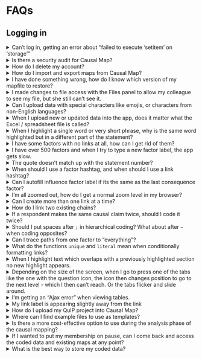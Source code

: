 # FAQs

## Logging in

<!--DO NOT TRY TO EDIT THIS TEXT, EDIT FAQ.TXT INSTEAD--></details>
<details><summary> Can't log in, getting an error about "failed to execute 'setitem' on 'storage'"</summary>

Immediately after you get the error, open the Chrome console by pressing ctrl shift J in Chrome,
then at the blinking cursor, paste this:

localStorage.clear();

and refresh.

If that doesn't work, please contact support at support@causalmap.app



## Setting Up


</details>
<details><summary>Is there a security audit for Causal Map?</summary>

Please see our T&Cs at https://causalmap.app/terms-and-conditions-for-the-causal-map-app/



</details>
<details><summary>How do I delete my account?</summary>

If you have created any files which you want to delete, you can delete them using the green file sharing / file management button at the top left of the app.
If you have a recurring subscription, you can cancel it from the Account tab in the app.

</details>
<details><summary>How do I import and export maps from Causal Map?</summary>

You can download your map from Causal Map as an Excel file, tweak it and then upload it Causal Map.

</details>
<details><summary>I have done something wrong, how do I know which version of my mapfile to restore?</summary>

The Versions dropdown shows you the filesize, so you can see where the file got larger or smaller. Also, have a look in the Updates tab. You can't actually restore the file from here but you can maybe guess which one you want by looking at the number of factors, the last coded statement etc.
![image-20211119105900995](_assets/image-20211119105900995.png)



</details>
<details><summary>I made changes to file access with the Files panel to allow my colleague to see my file, but she still can't see it.</summary>

Tell her to refresh her browser and your changes should appear.

</details>
<details><summary>Can I upload data with special characters like emojis, or characters from non-English languages?</summary>

Yes, the app will upload them.

##  Uploading and tweaking data


</details>
<details><summary>When I upload new or updated data into the app, does it matter what the Excel / spreadsheet file is called?</summary>

No. The only thing that matters is what file you are uploading *into* at Causal Map: the currently active file.

##  Coding


</details>
<details><summary>When I highlight a single word or very short phrase, why is the same word highlighted but in a different part of the statement?</summary>

If you highlight a very short piece of text which happens to appear (exactly the same) more than once in the statement, it is always the first occurrence of this piece of text which is actually highlighted.

</details>
<details><summary>I have some factors with no links at all, how can I get rid of them?</summary>

Sometimes you might want to keep these factors because they are part of a fixed codebook. But it you don't want them, go to the Data tab and click the link to delete them.

</details>
<details><summary>I have over 500 factors and when I try to type a new factor label, the app gets slow.</summary>

Causal Map is not really designed for maps with more than about 500 different factors. The app will work, but yes it will get gradually slower.



</details>
<details><summary>The quote doesn't match up with the statement number?</summary>

If you are looking at statement 99, looking also at factor editor, and click a quote to edit that link, which is actually say link 66 from statement 11, then the text from statement 11 will load up and link 66 will load up but the statement navigator above still says 99. That isn't wrong, it is just confusing! The filter you originally set to look at statement 99 hasn't changed.



</details>
<details><summary>When should I use a factor hashtag, and when should I use a link hashtag?</summary>

Use factor hashtags, including quickfields, to add extra information about the causal factors, especially information which cuts across any existing factor hierarchy you are using, for example themes like `environment`. Use link hashtags specifically if  it relates to the claim rather than the factors e.g. respondent is suspicious / uncertain /  answering a different question / respondent doesn’t like this connection, etc.


</details>
<details><summary>Can I autofill influence factor label if its the same as the last consequence factor?</summary>

Yes, that is called chaining links! You can chain links by clicking the chain icon, after you have saved your previous link. If you would like more guidance check out this <a href="https://causalmap.app/courses/causal-map-basics/lessons/how-to-code-a-link/">video</a>.

</details>
<details><summary>I'm all zoomed out, how do I get a normal zoom level in my browser?</summary>

If you have Windows press ctrl and 0. If you have a Mac press option, command and 0.


</details>
<details><summary>Can I create more than one link at a time?</summary>

Yes. You can create multiple links at a time just by putting more than one factor in either or both boxes. If you want more information check out this <a href="https://causalmap.app/courses/causal-map-basics/lessons/how-to-code-a-link/">short video</a>.


</details>
<details><summary>How do I link two existing chains?</summary>

To link a chain a --> b --> c to a chain d --> e, highlight the part of the statement which provides the evidence and then code a link from c to d using the dropdowns as usual.


</details>
<details><summary>If a respondent makes the same causal claim twice, should I code it twice?</summary>

If they are just repeating the same point, don't bother. But if they are bringing different evidence for the same link, code it twice.

</details>
<details><summary>Should I put spaces after `;` in hierarchical coding? What about after `~` when coding opposites?</summary>

The convention is this: blah; blah

blah; ~blah

etc, i.e. we put a space after the `;` but no space after the `~`



</details>
<details><summary>Can I trace paths from one factor to "everything"?</summary>

Yes! Just leave the `target` box empty.




</details>
<details><summary>What do the functions `unique` and `literal` mean when conditionally formatting links?</summary>

You use `unique` and `literal` when you don't want to do any counting, you want to print or otherwise use the actual values. So if you have a bundle with sources a, a, b and c, and you want to print them as labels, then unique: source_id will print a; b; c whereas litera: source_id will print literally a; a; b; c



## Known Bugs


</details>
<details><summary>When I highlight text which overlaps with a previously highlighted section no new highlight appears.</summary>

Unfortunately there is no easy fix for this bug but it is just cosmetic. You can check you have highlighted the right section by checking the text box below the factor label boxes contains the text you want to highlight. Once you have saved the link the highlight will appear on the statement.

</details>
<details><summary>Depending on the size of the screen, when I go to press one of the tabs like the one with the question icon, the icon then changes position to go to the next level - which I then can't reach. Or the tabs flicker and slide around.</summary>

Yes that's annoying. Just zoom out your browser e.g. by pressing ctrl -

</details>
<details><summary>I'm getting an "Ajax error" when viewing tables.</summary>

Have a look to see if the URL of the app has a lot of parts like this: [https://causalmap.shinyapps.io/CM2test/_w_741fed8d/_w_q4eeed8d/_w_346fed8d/](https://causalmap.shinyapps.io/CM2test/_w_741fed8d/_w_q4eeed8d/_w_346fed8d/). If it does, just visit the bare URL: (https://causalmap.shinyapps.io/CausalMap2 or https://causalmap.shinyapps.io/CM2test) and start again from there.

</details>
<details><summary>My link label is appearing slightly away from the link</summary>

Unfortunately when a map has a lot of links link labels may appear slightly removed from the link. Currently there is no way to change this with formatting, only by simplfiying your map.


## QuIP questions

</details>
<details><summary>How do I upload my QuIP project into Causal Map?</summary>

Follow the instructions for [hybrid files](https://guide.causalmap.app/ximport.html#ximport-quip). You must create an excel file with one worksheet and four columns. The column headers must be in this order; text, source_id, question_id and question_text. Then upload this to an empty file.

## Downloads

</details>
<details><summary>Where can I find example files to use as templates?</summary>

They can be found and downloaded [here](https://drive.google.com/drive/folders/1wvifDQ0BXmAjSudTRUv9i_4JURpphD4v).

## What to do when you've finished coding.

</details>
<details><summary>Is there a more cost-effective option to use during the analysis phase of the causal mapping?</summary>

If you don't want to do any coding or editing, your data stays with us for at least a year (probably longer) so that you can view and analyse it even with a free subscription. "Editing" means changing or adding factors or links. The analysis is free, even if you create and share new views.

</details>
<details><summary>If I wanted to put my membership on pause, can I come back and access the coded data and existing maps at any point?</summary>

Yes! You can view, analyse and download your data with a free subscription. If you want to do any coding or editing at all, you'll need a [paid subscription](https://causalmap.app/subscriptions), which depends on the number of files you want to be able to code. You'd only need to pay one of these subscriptions for the months when you want to edit something. 

</details>
<details><summary>What is the best way to store my coded data?</summary>

We store your data for at least a year and you can access them with a free subscription. If you want to store your coded data and maps for longer than a year, you can download them in Excel format from the app. 
</details>

